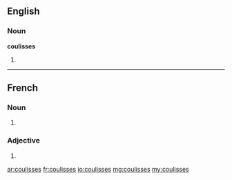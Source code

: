 ==English==

===Noun===
'''coulisses'''

# {{plural of|[[coulisse]]}}

----

==French==

===Noun===
{{infl|fr|plural}} {{f|p}}

# {{plural of|[[coulisse#French|coulisse]]|lang=fr}}

===Adjective===
{{infl|fr|adjective form}} {{f|p}}

# {{form of|Feminine plural|coulis|lang=fr}}

[[ar:coulisses]]
[[fr:coulisses]]
[[io:coulisses]]
[[mg:coulisses]]
[[my:coulisses]]
